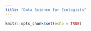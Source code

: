```yaml
---
title: "Data Science for Ecologists"
---
```


```r
knitr::opts_chunk$set(echo = TRUE)
```



